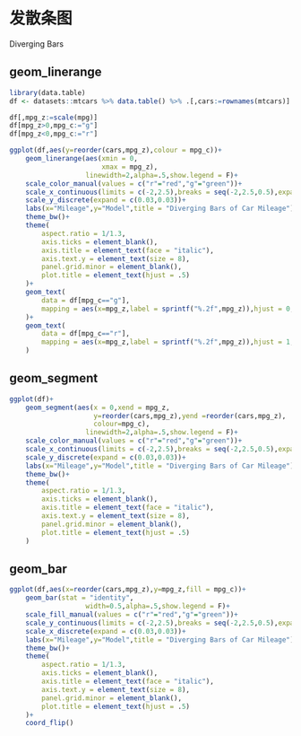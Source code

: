 # 发散条图

Diverging Bars

## geom_linerange

```r
library(data.table)
df <- datasets::mtcars %>% data.table() %>% .[,cars:=rownames(mtcars)]

df[,mpg_z:=scale(mpg)]
df[mpg_z>0,mpg_c:="g"]
df[mpg_z<0,mpg_c:="r"]
```

```r
ggplot(df,aes(y=reorder(cars,mpg_z),colour = mpg_c))+
    geom_linerange(aes(xmin = 0,
                       xmax = mpg_z),
                   linewidth=2,alpha=.5,show.legend = F)+
    scale_color_manual(values = c("r"="red","g"="green"))+
    scale_x_continuous(limits = c(-2,2.5),breaks = seq(-2,2.5,0.5),expand = c(0,0.02))+
    scale_y_discrete(expand = c(0.03,0.03))+
    labs(x="Mileage",y="Model",title = "Diverging Bars of Car Mileage")+
    theme_bw()+
    theme(
        aspect.ratio = 1/1.3,
        axis.ticks = element_blank(),
        axis.title = element_text(face = "italic"),
        axis.text.y = element_text(size = 8),
        panel.grid.minor = element_blank(),
        plot.title = element_text(hjust = .5)
    )+
    geom_text(
        data = df[mpg_c=="g"],
        mapping = aes(x=mpg_z,label = sprintf("%.2f",mpg_z)),hjust = 0,colour = "green4",size = 2
    )+
    geom_text(
        data = df[mpg_c=="r"],
        mapping = aes(x=mpg_z,label = sprintf("%.2f",mpg_z)),hjust = 1,colour = "red4",size = 2
    )
```

## geom_segment

```r
ggplot(df)+
    geom_segment(aes(x = 0,xend = mpg_z,
                     y=reorder(cars,mpg_z),yend =reorder(cars,mpg_z),
                     colour=mpg_c),
                   linewidth=2,alpha=.5,show.legend = F)+
    scale_color_manual(values = c("r"="red","g"="green"))+
    scale_x_continuous(limits = c(-2,2.5),breaks = seq(-2,2.5,0.5),expand = c(0,0.02))+
    scale_y_discrete(expand = c(0.03,0.03))+
    labs(x="Mileage",y="Model",title = "Diverging Bars of Car Mileage")+
    theme_bw()+
    theme(
        aspect.ratio = 1/1.3,
        axis.ticks = element_blank(),
        axis.title = element_text(face = "italic"),
        axis.text.y = element_text(size = 8),
        panel.grid.minor = element_blank(),
        plot.title = element_text(hjust = .5)
    )
```

## geom_bar

```r
ggplot(df,aes(x=reorder(cars,mpg_z),y=mpg_z,fill = mpg_c))+
    geom_bar(stat = "identity",
                   width=0.5,alpha=.5,show.legend = F)+
    scale_fill_manual(values = c("r"="red","g"="green"))+
    scale_y_continuous(limits = c(-2,2.5),breaks = seq(-2,2.5,0.5),expand = c(0,0.02))+
    scale_x_discrete(expand = c(0.03,0.03))+
    labs(x="Mileage",y="Model",title = "Diverging Bars of Car Mileage")+
    theme_bw()+
    theme(
        aspect.ratio = 1/1.3,
        axis.ticks = element_blank(),
        axis.title = element_text(face = "italic"),
        axis.text.y = element_text(size = 8),
        panel.grid.minor = element_blank(),
        plot.title = element_text(hjust = .5)
    )+
    coord_flip()
```

